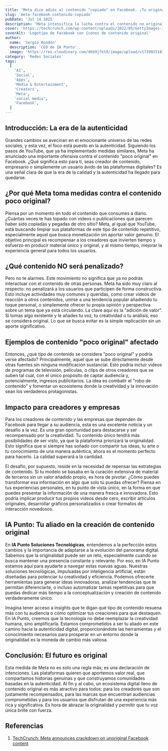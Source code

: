 ```yaml
---
title: 'Meta dice adiós al contenido "copiado" en Facebook. ¡Tu originalidad ahora es clave!'
slug: 'meta-facebook-contenido-copiado'
pubDate: 'Jul 14 2025'
description: 'Meta intensifica la lucha contra el contenido no original en Facebook para priorizar la autenticidad, incentivando a los creadores a producir material único y de valor añadido.'
cover: 'https://techcrunch.com/wp-content/uploads/2022/05/GettyImages-1201955892.jpeg'
coverAlt: 'Logotipo de Facebook con íconos de contenido original'
author:
  name: 'Sergio Rondón'
  description: 'CEO de IA Punto'
  image: 'https://res.cloudinary.com/dkb9jfet8/image/upload/v1739925181/sergio_gdcaeh.png'
category: 'Redes Sociales'
tags:
  [
    'AI',
    'Social',
    'Apps',
    'Media & Entertainment',
    'Creators',
    'Meta',
    'social media',
    'Facebook',
  ]
---
```


<h2 id="introduccion-la-era-de-la-autenticidad">Introducción: La era de la autenticidad</h2>

Grandes cambios se avecinan en el emocionante universo de las redes sociales, y esta vez, el foco está puesto en la autenticidad. Siguiendo los pasos de YouTube, que ya ha implementado medidas similares, Meta ha anunciado una importante ofensiva contra el contenido "poco original" en Facebook. ¿Qué significa esto para ti, seas creador de contenido, empresario o simplemente un usuario ávido de las plataformas digitales? Es una señal clara de que la era de la calidad y la autenticidad ha llegado para quedarse.

<h2 id="por-que-meta-toma-medidas-contra-el-contenido-poco-original">¿Por qué Meta toma medidas contra el contenido poco original?</h2>

Piensa por un momento en todo el contenido que consumes a diario. ¿Cuántas veces te has topado con videos o publicaciones que parecen haber sido copiadas y pegadas de otro sitio? Meta, al igual que YouTube, está buscando limpiar sus plataformas de este tipo de contenido repetitivo, especialmente aquel que busca monetización sin aportar valor genuino. El objetivo principal es recompensar a los creadores que invierten tiempo y esfuerzo en producir material único y original, y al mismo tiempo, mejorar la experiencia general para todos los usuarios.

<h2 id="que-contenido-no-sera-penalizado">¿Qué contenido NO será penalizado?</h2>

Pero no te alarmes. Este movimiento no significa que ya no podrás interactuar con el contenido de otras personas. Meta ha sido muy claro al respecto: no penalizará a los usuarios que participen de forma constructiva. Esto incluye actividades muy comunes y queridas, como crear videos de reacción a otros contenidos, unirse a una tendencia popular añadiendo tu toque personal, o simplemente ofrecer tu propia opinión y perspectiva sobre un tema que ya está circulando. La clave aquí es la "adición de valor". Si tomas algo existente y le añades tu voz, tu creatividad o tu análisis, eso se considera original. Lo que se busca evitar es la simple replicación sin un aporte significativo.

<h2 id="ejemplos-de-contenido-poco-original-afectado">Ejemplos de contenido "poco original" afectado</h2>

Entonces, ¿qué tipo de contenido se considera "poco original" y podría verse afectado? Principalmente, aquel que se sube directamente desde otras fuentes sin ninguna modificación sustancial. Esto podría incluir videos de programas de televisión, películas, o clips de otros creadores que se suben tal cual, con el único propósito de captar audiencia y, potencialmente, ingresos publicitarios. La idea es combatir el "robo de contenido" y fomentar un ecosistema donde la creatividad y la innovación sean los verdaderos protagonistas.

<h2 id="impacto-para-creadores-y-empresas">Impacto para creadores y empresas</h2>

Para los creadores de contenido y las empresas que dependen de Facebook para llegar a su audiencia, esta es una excelente noticia y un desafío a la vez. Es una gran oportunidad para destacarse y ser recompensado por la creatividad. Tu contenido único tendrá más posibilidades de ser visto, ya que la plataforma priorizará la originalidad. Esto significa que si siempre has soñado con compartir tus ideas, tu arte o tu conocimiento de una manera auténtica, ahora es el momento perfecto para hacerlo. La calidad superará a la cantidad.

El desafío, por supuesto, reside en la necesidad de repensar las estrategias de contenido. Si tu modelo se basaba en la curación extensiva de material de terceros sin un valor añadido propio, es hora de pivotar. ¿Cómo puedes transformar esa información en algo que solo tú puedas ofrecer? Piensa en tus experiencias personales, en tu punto de vista único, en la forma en que puedes presentar la información de una manera fresca e innovadora. Esto podría implicar producir tus propios videos desde cero, escribir artículos originales, desarrollar gráficos personalizados o crear formatos de interacción novedosos.

<h2 id="ia-punto-tu-aliado-en-la-creacion-de-contenido-original">IA Punto: Tu aliado en la creación de contenido original</h2>

En <strong>IA Punto Soluciones Tecnológicas</strong>, entendemos a la perfección estos cambios y la importancia de adaptarse a la evolución del panorama digital. Sabemos que la originalidad puede ser un reto, especialmente cuando se busca mantener una presencia constante y relevante. Por eso, en IA Punto estamos aquí para ayudarte a navegar estas nuevas aguas. Nuestras soluciones tecnológicas, impulsadas por inteligencia artificial, están diseñadas para potenciar tu creatividad y eficiencia. Podemos ofrecerte herramientas para generar ideas innovadoras, analizar tendencias que te permitan diferenciarte, o incluso automatizar tareas repetitivas para que puedas dedicar más tiempo a la conceptualización y creación de contenido verdaderamente único.

Imagina tener acceso a insights que te digan qué tipo de contenido resuena más con tu audiencia o cómo optimizar tus creaciones para que destaquen. En IA Punto, creemos que la tecnología no debe reemplazar la creatividad humana, sino amplificarla. Estamos comprometidos a ser tu aliado en este camino hacia la autenticidad digital, proporcionándote las herramientas y el conocimiento necesarios para prosperar en un entorno donde la originalidad es la moneda de cambio más valiosa.

<h2 id="conclusion-el-futuro-es-original">Conclusión: El futuro es original</h2>

Esta medida de Meta no es solo una regla más; es una declaración de intenciones. Las plataformas quieren que aportemos valor real, que compartamos historias genuinas y que construyamos comunidades basadas en la autenticidad. Al fin y al cabo, un ecosistema digital lleno de contenido original es más atractivo para todos: para los creadores que son justamente recompensados, para las marcas que encuentran audiencias comprometidas y para los usuarios que disfrutan de una experiencia más rica y significativa. Es hora de abrazar la originalidad y permitir que tu voz única brille con fuerza.

<h2 id="referencias">Referencias</h2>

1.  <a href="https://techcrunch.com/2025/07/14/following-youtube-meta-announces-crackdown-on-unoriginal-facebook-content/" target="_blank" rel="noopener noreferrer">TechCrunch: Meta announces crackdown on unoriginal Facebook content</a>
